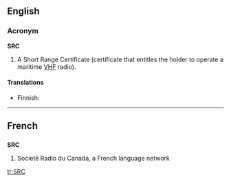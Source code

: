==English==

===Acronym===
'''SRC'''

# {{nautical}} A Short Range Certificate (certificate that entitles the holder to operate a maritime [[VHF]] radio).

====Translations====
{{trans-top|VHF certificate}}
* Finnish: {{t-|fi|rannikkolaivurin radiotodistus}}
{{trans-mid}}
{{trans-bottom}}

----

==French==

==={{initialism}}===
'''SRC'''

#Societé Radio du Canada, a French language network

[[tr:SRC]]